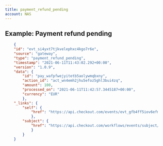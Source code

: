 ```yaml
---
title: payment_refund_pending
account: NAS
---
```


## Example: Payment refund pending

```json
    {
    "id": "evt_si4yxt7tjkvelephxc4kgo7r6e",
    "source": "gateway",
    "type": "payment_refund_pending",
    "timestamp": "2021-06-11T11:43:02.292+00:00",
    "version": "1.0.9",
    "data": {
        "id": "pay_wafpfwejyitetb5aolywmqbxny",
        "action_id": "act_wn4emh2jhu5efoz5ghl3bui4zq",
        "amount": 100,
        "processed_on": "2021-06-11T11:42:57.3445187+00:00",
        "currency": "EUR"
        },
    "_links": {
        "self": {
            "href": "https://api.checkout.com/events/evt_gfb4ff5iov6efmgqggzsqactau"
            },
        "subject": {
            "href": "https://api.checkout.com/workflows/events/subject/pay_jlfj2ful7z3u5lbykhy5lzezvm"
            }
        }
    }
```
